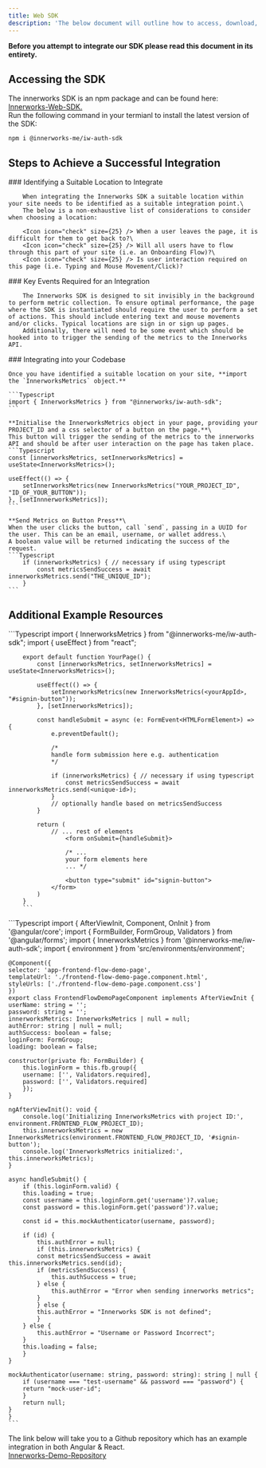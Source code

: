 ```yaml
---
title: Web SDK
description: 'The below document will outline how to access, download, and use the innerworks Web SDK.'
---
```


<Tip>**Before you attempt to integrate our SDK please read this document in its entirety.**</Tip>

## Accessing the SDK

The innerworks SDK is an npm package and can be found here: [Innerworks-Web-SDK.](https://www.npmjs.com/package/@innerworks-me/iw-auth-sdk)\
Run the following command in your termianl to install the latest version of the SDK:
```
npm i @innerworks-me/iw-auth-sdk
```

## Steps to Achieve a Successful Integration

<Steps>
  <Step title="First Step">
        ### Identifying a Suitable Location to Integrate

        When integrating the Innerworks SDK a suitable location within your site needs to be identified as a suitable integration point.\
        The below is a non-exhaustive list of considerations to consider when choosing a location:

        <Icon icon="check" size={25} /> When a user leaves the page, it is difficult for them to get back to?\
        <Icon icon="check" size={25} /> Will all users have to flow through this part of your site (i.e. an Onboarding Flow)?\
        <Icon icon="check" size={25} /> Is user interaction required on this page (i.e. Typing and Mouse Movement/Click)?
  </Step>
  <Step title="Second Step">
    ### Key Events Required for an Integration

        The Innerworks SDK is designed to sit invisibly in the background to perform metric collection. To ensure optimal performance, the page where the SDK is instantiated should require the user to perform a set of actions. This should include entering text and mouse movements and/or clicks. Typical locations are sign in or sign up pages. 
        Additionally, there will need to be some event which should be hooked into to trigger the sending of the metrics to the Innerworks API. 
  </Step>
  <Step title="Third Step">
    ### Integrating into your Codebase

    Once you have identified a suitable location on your site, **import the `InnerworksMetrics` object.**

    ```Typescript
    import { InnerworksMetrics } from "@innerworks/iw-auth-sdk";
    ```

    **Initialise the InnerworksMetrics object in your page, providing your PROJECT_ID and a css selector of a button on the page.**\
    This button will trigger the sending of the metrics to the innerworks API and should be after user interaction on the page has taken place.
    ```Typescript
    const [innerworksMetrics, setInnerworksMetrics] = useState<InnerworksMetrics>();

    useEffect(() => {
        setInnerworksMetrics(new InnerworksMetrics("YOUR_PROJECT_ID", "ID_OF_YOUR_BUTTON"));
    }, [setInnnerworksMetrics]);
    ```

    **Send Metrics on Button Press**\
    When the user clicks the button, call `send`, passing in a UUID for the user. This can be an email, username, or wallet address.\
    A boolean value will be returned indicating the success of the request.
    ```Typescript
        if (innerworksMetrics) { // necessary if using typescript
            const metricsSendSuccess = await innerworksMetrics.send("THE_UNIQUE_ID");
        }
    ```
  </Step>
</Steps>

## Additional Example Resources

<Tabs>
  <Tab title="React">
        ```Typescript
        import { InnerworksMetrics } from "@innerworks-me/iw-auth-sdk";
        import { useEffect } from "react";

        export default function YourPage() {
            const [innerworksMetrics, setInnerworksMetrics] = useState<InnerworksMetrics>();
            
            useEffect(() => {
                setInnerworksMetrics(new InnerworksMetrics(<yourAppId>, "#signin-button"));
            }, [setInnerworksMetrics]);
            
            const handleSubmit = async (e: FormEvent<HTMLFormElement>) => {
                e.preventDefault();
            
                /*
                handle form submission here e.g. authentication
                */
                
                if (innerworksMetrics) { // necessary if using typescript
                    const metricsSendSuccess = await innerworksMetrics.send(<unique-id>);
                }
                // optionally handle based on metricsSendSuccess
            }
            
            return (
                // ... rest of elements
                    <form onSubmit={handleSubmit}>

                    /* ...
                    your form elements here
                    ... */

                    <button type="submit" id="signin-button">
                </form>
            )
        }
        ```
  </Tab>
  <Tab title="Angular">
    ```Typescript
    import { AfterViewInit, Component, OnInit } from '@angular/core';
    import { FormBuilder, FormGroup, Validators } from '@angular/forms';
    import { InnerworksMetrics } from '@innerworks-me/iw-auth-sdk';
    import { environment } from 'src/environments/environment';

    @Component({
    selector: 'app-frontend-flow-demo-page',
    templateUrl: './frontend-flow-demo-page.component.html',
    styleUrls: ['./frontend-flow-demo-page.component.css']
    })
    export class FrontendFlowDemoPageComponent implements AfterViewInit {
    userName: string = '';
    password: string = '';
    innerworksMetrics: InnerworksMetrics | null = null;
    authError: string | null = null;
    authSuccess: boolean = false;
    loginForm: FormGroup;
    loading: boolean = false;

    constructor(private fb: FormBuilder) {
        this.loginForm = this.fb.group({
        username: ['', Validators.required],
        password: ['', Validators.required]
        });
    }

    ngAfterViewInit(): void {
        console.log('Initializing InnerworksMetrics with project ID:', environment.FRONTEND_FLOW_PROJECT_ID);
        this.innerworksMetrics = new InnerworksMetrics(environment.FRONTEND_FLOW_PROJECT_ID, '#signin-button');
        console.log('InnerworksMetrics initialized:', this.innerworksMetrics);
    }  

    async handleSubmit() {
        if (this.loginForm.valid) {
        this.loading = true;
        const username = this.loginForm.get('username')?.value;
        const password = this.loginForm.get('password')?.value;

        const id = this.mockAuthenticator(username, password);

        if (id) {
            this.authError = null;
            if (this.innerworksMetrics) {
            const metricsSendSuccess = await this.innerworksMetrics.send(id);
            if (metricsSendSuccess) {
                this.authSuccess = true;
            } else {
                this.authError = "Error when sending innerworks metrics";
            }
            } else {
            this.authError = "Innerworks SDK is not defined";
            }
        } else {
            this.authError = "Username or Password Incorrect";
        }
        this.loading = false;
        }
    }

    mockAuthenticator(username: string, password: string): string | null {
        if (username === "test-username" && password === "password") {
        return "mock-user-id";
        }
        return null;
    }
    }
    ```
  </Tab>
</Tabs>

The link below will take you to a Github repository which has an example integration in both Angular & React.\
[Innerworks-Demo-Repository](https://github.com/InnerWorks-me/innerworks-demo)